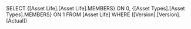 SELECT {[Asset Life].[Asset Life].MEMBERS} ON 0, {[Asset Types].[Asset Types].MEMBERS} ON 1 FROM [Asset Life] WHERE ([Version].[Version].[Actual])